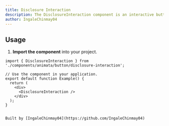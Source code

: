 ```yaml
---
title: Disclosure Interaction
description: The DisclosureInteraction component is an interactive button that expands into a small sheet when clicked. This sheet provides six options (e.g., Project, Task, Note, etc.) and includes a close button to collapse the sheet back to its original state. The component features smooth animations for expanding and collapsing, and is styled using a clean and modern UI design.
author: IngaleChinmay04
---
```


<ComponentPreview name="button-disclosure-interaction--docs" />

## Usage

1. **Import the component** into your project.

```tsx
import { DisclosureInteraction } from './components/animata/button/disclosure-interaction';

// Use the component in your application.
export default function Example() {
  return (
    <div>
      <DisclosureInteraction />
    </div>
  );
}


Built by [IngaleChinmay04](https://github.com/IngaleChinmay04)
```
